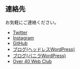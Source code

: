 ## 連絡先
お気軽にご連絡ください。
* [Twitter](https://twitter.com/pitang1965)
* [Instagram](https://www.instagram.com/pitang1965/)
* [GitHub](https://github.com/pitang1965)
* [ブログ(ヘッドレスWordPress)](https://blog.pitang1965.com/)
* [ブログ(バニラWordPress)](https://software.pitang1965.com/)
* [Over 40 Web Club](https://over40web.club/)